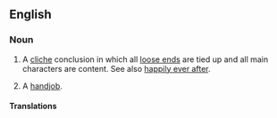 ==English==
===Noun===
{{en-noun}}
#A [[cliche]] conclusion in which all [[loose end]]s are tied up and all main characters are content. See also [[happily ever after]].
#{{context|vulgar|slang}} A [[handjob]].

====Translations====
{{trans-top|happy end}}
{{trans-mid}}
{{trans-bottom}}